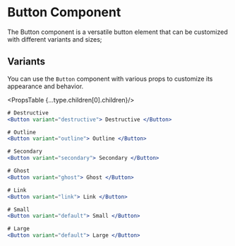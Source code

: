 
<Meta title="Button Docs"/>

# Button Component

The Button component is a versatile button element that can be customized with different variants and sizes;

## Variants

You can use the `Button` component with various props to customize its appearance and behavior.

<PropsTable {...type.children[0].children}/>

```jsx
# Destructive
<Button variant="destructive"> Destructive </Button>
```


```jsx
# Outline
<Button variant="outline"> Outline </Button>
```


```jsx
# Secondary
<Button variant="secondary"> Secondary </Button>
```


```jsx
# Ghost
<Button variant="ghost"> Ghost </Button>
```

```jsx
# Link
<Button variant="link"> Link </Button>
```


```jsx
# Small
<Button variant="default"> Small </Button>
```


```jsx
# Large
<Button variant="default"> Large </Button>
```

